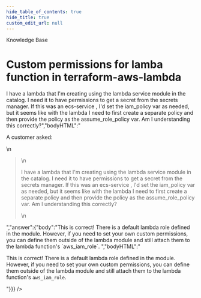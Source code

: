 ```yaml
---
hide_table_of_contents: true
hide_title: true
custom_edit_url: null
---
```



<CenterLayout>
<span class="title">Knowledge Base</span>
<h1>Custom permissions for lamba function in terraform-aws-lambda</h1>
<GitHub json={{"id":"D_kwDOF8slf84AN3M2","number":39,"author":{"login":"zackproser"},"title":"Custom permissions for lamba function in terraform-aws-lambda","body":"A customer asked: \r\n> I have a lambda that I'm creating using the lambda service module in the catalog. I need it to have permissions to get a secret from the secrets manager. If this was an ecs-service , I'd set the iam_policy var as needed, but it seems like with the lambda I need to first create a separate policy and then provide the policy as the assume_role_policy var. Am I understanding this correctly?","bodyHTML":"<p dir=\"auto\">A customer asked:</p>\n<blockquote>\n<p dir=\"auto\">I have a lambda that I'm creating using the lambda service module in the catalog. I need it to have permissions to get a secret from the secrets manager. If this was an ecs-service , I'd set the iam_policy var as needed, but it seems like with the lambda I need to first create a separate policy and then provide the policy as the assume_role_policy var. Am I understanding this correctly?</p>\n</blockquote>","answer":{"body":"This is correct! There is a default lambda role defined in the module. However, if you need to set your own custom permissions, you can define them outside of the lambda module and still attach them to the lambda function's `aws_iam_role`. ","bodyHTML":"<p dir=\"auto\">This is correct! There is a default lambda role defined in the module. However, if you need to set your own custom permissions, you can define them outside of the lambda module and still attach them to the lambda function's <code class=\"notranslate\">aws_iam_role</code>.</p>"}}} />

</CenterLayout>
  

<!-- ##DOCS-SOURCER-START
{
  "sourcePlugin": "github-discussions",
  "hash": "b16d66bf706a38372a2a6a5e55410745"
}
##DOCS-SOURCER-END -->
